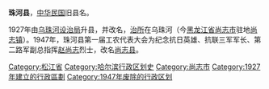 {{Unreferenced|time=2012-01-31T18:47:50+00:00 }}
'''珠河县'''，[[中华民国|中华民国]]旧县名。

1927年由[[乌珠河设治局|乌珠河设治局]]升县，并改名，[[治所|治所]]在乌珠河（今[[黑龙江省|黑龙江省]][[尚志市|尚志市]]驻地[[尚志镇|尚志镇]]）。1947年，珠河县第一届工农代表大会为纪念抗日英雄、抗联三军军长、第二路军副总指挥[[赵尚志|赵尚志]]烈士，改名[[尚志县|尚志县]]。

{{中華民國松江省行政區劃}}
{{中华民国大陆时期行政区划小作品}} 
[[Category:松江省|Category:松江省]]
[[Category:哈尔滨行政区划史|Category:哈尔滨行政区划史]]
[[Category:尚志市|Category:尚志市]]
[[Category:1927年建立的行政區劃|Category:1927年建立的行政區劃]]
[[Category:1947年废除的行政区划|Category:1947年废除的行政区划]]